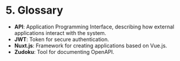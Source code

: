 
# 5. Glossary

- **API**: Application Programming Interface, describing how external applications interact with the system.
- **JWT**: Token for secure authentication.
- **Nuxt.js**: Framework for creating applications based on Vue.js.
- **Zudoku**: Tool for documenting OpenAPI.

